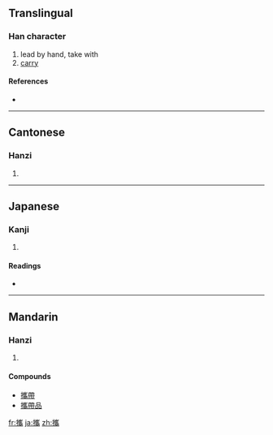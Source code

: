 {{also|携}}
==Translingual==

===Han character===
{{Han char|rn=64|rad=手|as=18|sn=21|four=5202<sub>7</sub>|canj=手山人月 (QUOB)}}

# lead by hand, take with
# [[carry]]

====References====
* {{Han ref|kx=0463.310|dkj=13008|dj=0812.330|hdz=31987.050|uh=651C|ud=25884|bh=C4E2|bd=50402}}

----

==Cantonese==

===Hanzi===
{{yue-hanzi|jyut=|y=kwai4|sim=携}}

# {{defn|Cantonese|sort=手18}}

----

==Japanese==

===Kanji===
{{ja-kanji|grade=|rs=手18}}

# {{defn|Japanese|sort=手18}}

====Readings====
* {{ja-readings|on=[[けい]] (kei)|kun=[[たずさえる]] (tazusaeru)}}

----

==Mandarin==

===Hanzi===
{{cmn-hanzi|sim=携|pin=[[xī]] ([[xi1]])|wg=hsi<sup>1</sup>}}

# {{defn|Mandarin|sort=手18}}

====Compounds====
* [[攜帶]]
* [[攜帶品]]

[[fr:攜]]
[[ja:攜]]
[[zh:攜]]